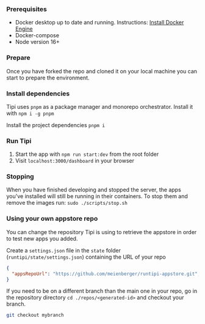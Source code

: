 ### Prerequisites
- Docker desktop up to date and running. Instructions: [Install Docker Engine](https://docs.docker.com/engine/install/)
- Docker-compose
- Node version 16+

### Prepare
Once you have forked the repo and cloned it on your local machine you can start to prepare the environment.

### Install dependencies
Tipi uses `pnpm` as a package manager and monorepo orchestrator. Install it with
`npm i -g pnpm`

Install the project dependencies
`pnpm i`

### Run Tipi
1. Start the app with `npm run start:dev` from the root folder
2. Visit `localhost:3000/dashboard` in your browser

### Stopping
When you have finished developing and stopped the server, the apps you've installed will still be running in their containers. To stop them and remove the images run:
`sudo ./scripts/stop.sh`

### Using your own appstore repo
You can change the repository Tipi is using to retrieve the appstore in order to test new apps you added.

Create a `settings.json` file in the `state` folder (`runtipi/state/settings.json`) containing the URL of your repo

```settings.json
{
  "appsRepoUrl": "https://github.com/meienberger/runtipi-appstore.git",
}
```

If you need to be on a different branch than the main one in your repo, go in the repository directory `cd ./repos/<generated-id>` and checkout your branch.

```bash
git checkout mybranch
```
